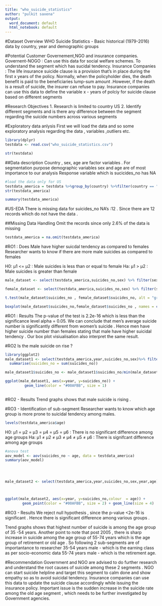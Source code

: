 ```yaml
---
title: "who_suicide_statistics"
author: "pulkit saxena"
output:
  word_document: default
  html_notebook: default
---
```

#Dataset Overview 
WHO Suicide Statistics - Basic historical (1979-2016) data by country, year and demographic groups

#Potential  Customer
Governement,NGO and insurance companies.
Governent-NOGO : Can use this data for social welfare schemes. To understand the segment which has sucidal tendency.
Insurance Companies : The life insurance suicide clause is a provision that’s in place during the first x years of the policy. Normally, when the policyholder dies, the death benefit is paid to the beneficiaries  lump-sum amount .However, if the death is a result of suicide, the insurer can refuse to pay.
Insurance companies can use this data to define the variable x - years of polciy for suicide clause based on different segments

#Research Objectives
1. Research is limited to country US
2. Identify different segments and is there any difference between the segment regarding the suicide numbers 
   across various segments

#Exploratory data anlysis 
First we will load the data and so some exploratory analysis regarding the data , variables ,outliers etc.

```r
library(dplyr)
testdata <- read.csv("who_suicide_statistics.csv")

str(testdata)

```
##Data description
Country , sex, age are factor variables . For segmentation purpose demographic variables sex and age are of most importance to our analysis
Response variable which is sucicides_no  has NA

```r
#load the data only for US
testdata_america = testdata %>%group_by(country) %>%filter(country == "United States of America")
str(testdata_america)

summary(testdata_america)

```

#US-EDA
There is missing data for suicides_no NA's   :12 . Since there are 12 records which do not have the data .

##Missing Data Handling
Omit the records since  only 2.6% of the data is missing


```r
testdata_america = na.omit(testdata_america)

```

#RO1 : Does Male have higher suicdal tendency as compared to females
Researcher wants to know if there are more male suicides as compared to females

H0: µ1 <= µ2 : Male suicides is  less  than or equal to female 
Ha: µ1 > µ2  : Male suicides is greater than female 

```r

male_dataset <- select(testdata_america,suicides_no,sex) %>% filter(sex == "male")

female_dataset <- select(testdata_america,suicides_no,sex) %>% filter(sex == "female")

t.test(male_dataset$suicides_no , female_dataset$suicides_no, alt = "greater")

boxplot(male_dataset$suicides_no,female_dataset$suicides_no , names = c("Male","Female"),col = c("blue","pink"))

```
#RO1 : Results
The p-value of the test is 2.2e-16 which is less than the significance level alpha = 0.05. We can conclude that men’s average suicide number  is significantly different from women’s suicide . Hence men have higher suicide number than females stating that male have higher suicidal tendency . Our box plot visiualisation also interpret the same result.

#RO2 Is  the male suicide on rise  ?
```r
library(ggplot2)
male_dataset1 <- select(testdata_america,year,suicides_no,sex)%>% filter(sex == "male") %>% group_by(year) %>% 
  summarise(suicides_no = sum(suicides_no))

male_dataset1$suicides_no <- male_dataset1$suicides_no/min(male_dataset1$suicides_no)

ggplot(male_dataset1, aes(x=year, y=suicides_no)) +
         geom_line(color = "#00AFBB", size = 1) 
     

```
#RO2 - Results
Trend graphs shows that male suicide is rising .

#RO3 - Identification of sub-segment 
Researcher wants to know which age group is more prone to suicidal tendency among males.

```r
levels(testdata_america$age)


```


H0: µ1 = µ2 = µ3 = µ4 = µ5 = µ6 : There is no significant difference among age groups 
Ha: µ1 ≠ µ2 ≠ µ3 ≠ µ4 ≠ µ5 ≠ µ6  : There is signifcant difference among age groups

```r

#anova test 
aov_model <- aov(suicides_no ~ age, data = testdata_america)
summary(aov_model)




male_dataset2 <- select(testdata_america,year,suicides_no,sex,year,age)%>% filter(sex == "male") %>%    group_by(year,age) %>%  summarise(suicides_no = sum(suicides_no))



ggplot(male_dataset2, aes(x=year, y=suicides_no,colour  = age)) +
        geom_point(color = "#00AFBB", size = 2) + geom_line(size = 4)


```
#RO3 - Results
We reject null hypothesis , since the p-value <2e-16 is significant . Hence there is significant difference among various groups .

Trend graphs shows that highest number of suicide is among the age group of 35 -54 years. Another point to note that post 2005 , there is sharp increase in suicide among the age group of 55-74 years which is the age group of retirement or old age . So following 2 sub-segments are of importantance to researcher
35-54 years male - which is the earning class as per socio-economic data 
55-74 years male - which is the retirement age.

#Recommendation 
Government and NGO are advised to do further research and understand the root causes of suicide among these 2 segments . NGO can start suicide helpline and target this segment to calm done and show empathy so as to avoid suicidal tendency. Insurance companies can use this data to update the suicide clause accordingly while issuing the insurance policy. Important issue is the sudden increase in the suicide rate among the old age segment , which needs to be further investigated by Government agencies. 
